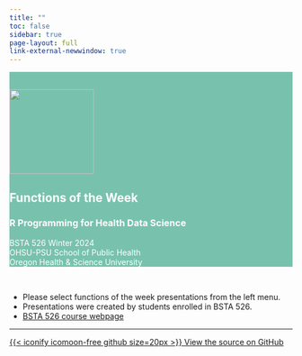 ```yaml
---
title: ""
toc: false
sidebar: true
page-layout: full
link-external-newwindow: true
---
```


::: {style="background-color: #78c2ad"}
::: {style="color: #FFFFFF"}
::: grid

::: g-col-4

&nbsp;

![](images/IMG_6759_med.png){fig-align="center" width="150"}

:::

::: g-col-8
# Functions of the Week 

### R Programming for Health Data Science

BSTA 526 Winter 2024  
OHSU-PSU School of Public Health  
Oregon Health & Science University 

:::

:::
:::
:::

<br>

* Please select functions of the week presentations from the left menu.
* Presentations were created by students enrolled in BSTA 526. 
* [BSTA 526 course webpage](https://niederhausen.github.io/BSTA_526_W24/) 


------------------------------------------------------------------------

::: grid
::: g-col-8
:::

::: g-col-4
[{{< iconify icomoon-free github size=20px >}} View the source on GitHub](https://github.com/niederhausen/Function_of_the_week_BSTA526_W24)
:::
:::
